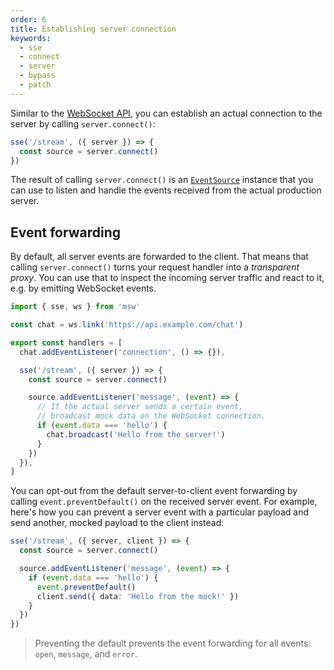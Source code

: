 ```yaml
---
order: 6
title: Establishing server connection
keywords:
  - sse
  - connect
  - server
  - bypass
  - patch
---
```


Similar to the [WebSocket API](/docs/websocket/server-events/establishing-server-connection), you can establish an actual connection to the server by calling `server.connect()`:

```ts {2} /server/
sse('/stream', ({ server }) => {
  const source = server.connect()
})
```

The result of calling `server.connect()` is an [`EventSource`](https://developer.mozilla.org/en-US/docs/Web/API/EventSource) instance that you can use to listen and handle the events received from the actual production server.

## Event forwarding

By default, all server events are forwarded to the client. That means that calling `server.connect()` turns your request handler into a _transparent proxy_. You can use that to inspect the incoming server traffic and react to it, e.g. by emitting WebSocket events.

```ts {11-17}
import { sse, ws } from 'msw'

const chat = ws.link('https://api.example.com/chat')

export const handlers = [
  chat.addEventListener('connection', () => {}),

  sse('/stream', ({ server }) => {
    const source = server.connect()

    source.addEventListener('message', (event) => {
      // If the actual server sends a certain event,
      // broadcast mock data on the WebSocket connection.
      if (event.data === 'hello') {
        chat.broadcast('Hello from the server!')
      }
    })
  }),
]
```

You can opt-out from the default server-to-client event forwarding by calling `event.preventDefault()` on the received server event. For example, here's how you can prevent a server event with a particular payload and send another, mocked payload to the client instead:

```ts {5-8} /client/#g
sse('/stream', ({ server, client }) => {
  const source = server.connect()

  source.addEventListener('message', (event) => {
    if (event.data === 'hello') {
      event.preventDefault()
      client.send({ data: 'Hello from the mock!' })
    }
  })
})
```

> Preventing the default prevents the event forwarding for all events: `open`, `message`, and `error`.
